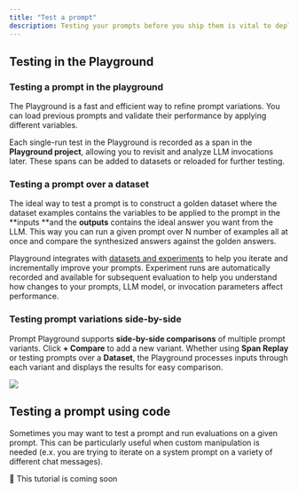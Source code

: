 ```yaml
---
title: "Test a prompt"
description: Testing your prompts before you ship them is vital to deploying reliable AI applications
---
```


## Testing in the Playground

### Testing a prompt in the playground

The Playground is a fast and efficient way to refine prompt variations. You can load previous prompts and validate their performance by applying different variables.

Each single-run test in the Playground is recorded as a span in the **Playground project**, allowing you to revisit and analyze LLM invocations later. These spans can be added to datasets or reloaded for further testing.

### Testing a prompt over a dataset

The ideal way to test a prompt is to construct a golden dataset where the dataset examples contains the variables to be applied to the prompt in the **inputs **and the **outputs** contains the ideal answer you want from the LLM. This way you can run a given prompt over N number of examples all at once and compare the synthesized answers against the golden answers.

Playground integrates with [datasets and experiments](/phoenix/prompt-engineering/how-to-prompts/test-a-prompt#datasets-and-experiments) to help you iterate and incrementally improve your prompts. Experiment runs are automatically recorded and available for subsequent evaluation to help you understand how changes to your prompts, LLM model, or invocation parameters affect performance.

### Testing prompt variations side-by-side

Prompt Playground supports **side-by-side comparisons** of multiple prompt variants. Click **+ Compare** to add a new variant. Whether using **Span Replay** or testing prompts over a **Dataset**, the Playground processes inputs through each variant and displays the results for easy comparison.

<Frame caption="Testing multiple prompts simultaneously">
  <img src="https://storage.googleapis.com/arize-phoenix-assets/assets/images/phoenix-docs-images/6ea04613-image.jpeg" />
</Frame>

## Testing a prompt using code

Sometimes you may want to test a prompt and run evaluations on a given prompt. This can be particularly useful when custom manipulation is needed (e.x. you are trying to iterate on a system prompt on a variety of different chat messages).

🚧 This tutorial is coming soon
